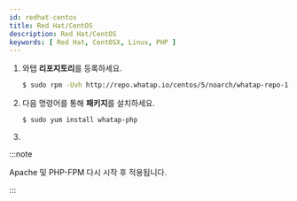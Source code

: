 ```yaml
---
id: redhat-centos
title: Red Hat/CentOS
description: Red Hat/CentOS
keywords: [ Red Hat, CentOSX, Linux, PHP ]
---
```



1. 와탭 **리포지토리**를 등록하세요.

    ```bash title=SH
    $ sudo rpm -Uvh http://repo.whatap.io/centos/5/noarch/whatap-repo-1.0-1.noarch.rpm
    ```

1. 다음 명령어를 통해 **패키지**를 설치하세요. 

    ```bash title=SH
    $ sudo yum install whatap-php
    ```
1. <Phpinstallscript />


<Phpextensionwhatap /> 

:::note

Apache 및 PHP-FPM 다시 시작 후 적용됩니다.

:::
